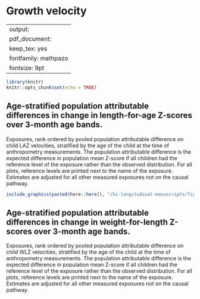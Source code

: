 # Growth velocity {#velocity}

---
output:
  pdf_document:
    keep_tex: yes
fontfamily: mathpazo
fontsize: 9pt
---

\raggedright

```r
library(knitr)
knitr::opts_chunk$set(echo = TRUE)
```



## Age-stratified population attributable differences in change in length-for-age Z-scores over 3-month age bands.

Exposures, rank ordered by pooled population attributable difference on child LAZ velocities, stratified by the age of the child at the time of anthropometry measurements. The population attributable difference is the expected difference in population mean Z-score if all children had the reference level of the exposure rather than the observed distribution. For all plots, reference levels are printed next to the name of the exposure. Estimates are adjusted for all other measured exposures not on the causal pathway.


```r
include_graphics(paste0(here::here(), "/ki-longitudinal-manuscripts/figures/manuscript-figure-composites/risk-factor/extended-data/fig-laz-vel-PAR.png"))
```



## Age-stratified population attributable differences in change in weight-for-length Z-scores over 3-month age bands.

Exposures, rank ordered by pooled population attributable difference on child WLZ velocities, stratified by the age of the child at the time of anthropometry measurements. The population attributable difference is the expected difference in population mean Z-score if all children had the reference level of the exposure rather than the observed distribution. For all plots, reference levels are printed next to the name of the exposure. Estimates are adjusted for all other measured exposures not on the causal pathway.


<!-- ```{r , echo = FALSE} -->
<!-- include_graphics(paste0(here::here(), "/ki-longitudinal-manuscripts/figures/manuscript-figure-composites/risk-factor/extended-data/fig-wlz-vel-PAR.png")) -->
<!-- ``` -->










